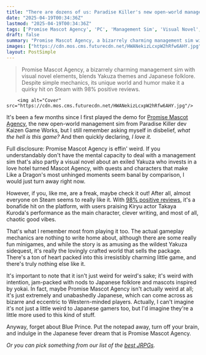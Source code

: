 ```yaml
---
title: "There are dozens of us: Paradise Killer's new open-world management sim aimed straight at Yakuza sickos is off to a great start on Steam with 98% positive reviews"
date: "2025-04-19T00:34:36Z"
lastmod: "2025-04-19T00:34:36Z"
tags: ['Promise Mascot Agency', 'PC', 'Management Sim', 'Visual Novel', 'Open World']
draft: false
summary: "Promise Mascot Agency, a bizarrely charming management sim with visual novel elements, blends Yakuza themes and Japanese folklore.  Despite simple mechanics, its unique world and humor make it a quirky hit on Steam with 98% positive reviews."
images: ["https://cdn.mos.cms.futurecdn.net/HWANekizLcxpW2hRfw6AHY.jpg"]
layout: PostSimple
---
```

> Promise Mascot Agency, a bizarrely charming management sim with visual novel elements, blends Yakuza themes and Japanese folklore.  Despite simple mechanics, its unique world and humor make it a quirky hit on Steam with 98% positive reviews.


        <img alt="Cover" src="https://cdn.mos.cms.futurecdn.net/HWANekizLcxpW2hRfw6AHY.jpg"/>
        
It's been a few months since I first played the demo for [Promise Mascot Agency](https://www.gamesradar.com/games/open-world/promise-mascot-agency-yakuza-and-living-breathing-mascots-collide-in-this-adventure-that-has-you-battling-a-normal-sized-door-faulty-cash-registers-and-a-a-playful-dog/), the new open-world management sim from Paradise Killer dev Kaizen Game Works, but I still remember asking myself in disbelief, *what the hell is this game?* And then quickly declaring, *I love it.*

Full disclosure: Promise Mascot Agency is effin' weird. If you understandably don't have the mental capacity to deal with a management sim that's also partly a visual novel about an exiled Yakuza who invests in a love hotel turned Mascot Agency, with quests and characters that make Like a Dragon's most unhinged moments seem banal by comparison, I would just turn away right now.

However, if you, like me, are a freak, maybe check it out! After all, almost everyone on Steam seems to really like it. With [98% positive reviews](https://store.steampowered.com/app/2585830/Promise_Mascot_Agency/#app_reviews_hash), it's a bonafide hit on the platform, with users praising Kiryu actor Takaya Kuroda's performance as the main character, clever writing, and most of all, chaotic good vibes.

That's what I remember most from playing it too. The actual gameplay mechanics are nothing to write home about, although there are some really fun minigames, and while the story is as amusing as the wildest Yakuza sidequest, it's really the lovingly crafted world that sells the package. There's a ton of heart packed into this irresistibly charming little game, and there's truly nothing else like it.

It's important to note that it isn't just weird for weird's sake; it's weird with intention, jam-packed with nods to Japanese folklore and mascots inspired by yokai. In fact, maybe Promise Mascot Agency isn't actually weird at all; it's just extremely and unabashedly Japanese, which can come across as bizarre and eccentric to Western-minded players. Actually, I can't imagine it's not just a little weird to Japanese gamers too, but I'd imagine they're a little more used to this kind of stuff.

Anyway, forget about Blue Prince. Put the notepad away, turn off your brain, and indulge in the Japanese fever dream that is Promise Mascot Agency.

*Or you can pick something from our list of the *[<em>best JRPGs</em>](https://www.gamesradar.com/best-jrpgs/)*.*
        